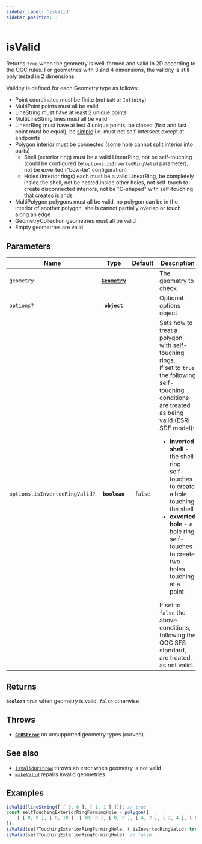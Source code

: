 ```yaml
---
sidebar_label: 'isValid'
sidebar_position: 3
---
```


# isValid

Returns `true` when the geometry is well-formed and valid in 2D according to
the OGC rules. For geometries with 3 and 4 dimensions, the validity is still
only tested in 2 dimensions.

Validity is defined for each Geometry type as follows:
- Point coordinates must be finite (not `NaN` or `Infinity`)
- MultiPoint points must all be valid
- LineString must have at least 2 unique points
- MultiLineString lines must all be valid
- LinearRing must have at lest 4 unique points, be closed (first and last
  point must be equal), be [simple](isSimple.mdx) i.e. must not self-intersect
  except at endpoints
- Polygon interior must be connected (some hole cannot split interior into parts)
  - Shell (exterior ring) must be a valid LinearRing, not be self-touching
    (could be configured by `options.isInvertedRingValid` parameter),
    not be exverted ("bow-tie" configuration)
  - Holes (interior rings) each must be a valid LinearRing, be completely
    inside the shell, not be nested inside other holes, not self-touch
    to create disconnected interiors, not be "C-shaped" with self-touching
    that creates islands
- MultiPolygon polygons must all be valid, no polygon can be in the interior
  of another polygon, shells cannot partially overlap or touch along an edge
- GeometryCollection geometries must all be valid
- Empty geometries are valid

## Parameters

| Name | Type | Default | Description |
| --- | :-: | :-: | --- |
| `geometry` | [**`Geometry`**](../types/Geometry/index.mdx) |  | The geometry to check |
| `options?` | **`object`** |  | Optional options object |
| `options.isInvertedRingValid?` | **`boolean`** | `false` | Sets how to treat a polygon with self-touching rings. <br/> If set to `true` the following self-touching conditions are treated as being valid (ESRI SDE model): <ul><li>**inverted shell** - the shell ring self-touches to create a hole   touching the shell </li><li>**exverted hole** - a hole ring self-touches to create two holes   touching at a point </li></ul> If set to `false` the above conditions, following the OGC SFS standard, are treated as not valid. |

## Returns

**`boolean`** `true` when geometry is valid, `false` otherwise

## Throws

- [**`GEOSError`**](../types/errors.mdx#GEOSError) on unsupported geometry types (curved)

## See also

- [`isValidOrThrow`](isValidOrThrow.mdx) throws an error when geometry is not valid
- [`makeValid`](../operations/makeValid.mdx) repairs invalid geometries

## Examples

```ts
isValid(lineString([ [ 0, 0 ], [ 1, 1 ] ])); // true
const selfTouchingExteriorRingFormingHole = polygon([
    [ [ 0, 0 ], [ 0, 10 ], [ 10, 0 ], [ 0, 0 ], [ 4, 2 ], [ 2, 4 ], [ 0, 0 ] ],
]);
isValid(selfTouchingExteriorRingFormingHole, { isInvertedRingValid: true }); // true
isValid(selfTouchingExteriorRingFormingHole); // false
```
